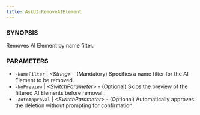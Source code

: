---
title: AskUI-RemoveAIElement
---


### SYNOPSIS

Removes AI Element by name filter.

### PARAMETERS

- `-NameFilter` | _&lt;String&gt;_ - (Mandatory) Specifies a name filter for the AI Element to be removed. 
- `-NoPreview` | _&lt;SwitchParameter&gt;_ - (Optional) Skips the preview of the filtered AI Elements before removal. 
- `-AutoApproval` | _&lt;SwitchParameter&gt;_ - (Optional) Automatically approves the deletion without prompting for confirmation.

